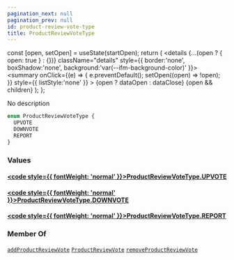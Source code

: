 ```yaml
---
pagination_next: null
pagination_prev: null
id: product-review-vote-type
title: ProductReviewVoteType
---
```









  const [open, setOpen] = useState(startOpen);
  return (
    <details {...(open ? { open: true } : {})} className="details" style={{ border:'none', boxShadow:'none', background:'var(--ifm-background-color)' }}>
      <summary
        onClick={(e) => {
          e.preventDefault();
          setOpen((open) => !open);
        }}
        style={{ listStyle:'none' }}
      >
      {open ? dataOpen : dataClose}
      </summary>
      {open && children}
    </details>
  );
};








No description


```graphql
enum ProductReviewVoteType {
  UPVOTE
  DOWNVOTE
  REPORT
}
```




### Values

#### [<code style={{ fontWeight: 'normal' }}>ProductReviewVoteType.<b>UPVOTE</b></code>](#)  



#### [<code style={{ fontWeight: 'normal' }}>ProductReviewVoteType.<b>DOWNVOTE</b></code>](#)  



#### [<code style={{ fontWeight: 'normal' }}>ProductReviewVoteType.<b>REPORT</b></code>](#)  







### Member Of

[`addProductReviewVote`](/schema/operations/mutations/add-product-review-vote.mdx)  <Badge class="badge badge--secondary" text="mutation"/><Bullet />[`ProductReviewVote`](/schema/types/objects/product-review-vote.mdx)  <Badge class="badge badge--secondary" text="object"/><Bullet />[`removeProductReviewVote`](/schema/operations/mutations/remove-product-review-vote.mdx)  <Badge class="badge badge--secondary" text="mutation"/>

